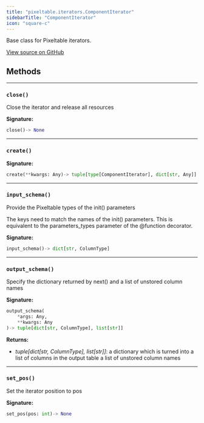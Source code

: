 ```yaml
---
title: "pixeltable.iterators.ComponentIterator"
sidebarTitle: "ComponentIterator"
icon: "square-c"
---
```


Base class for Pixeltable iterators.


<a href="https://github.com/pixeltable/pixeltable/blob/v0.4/pixeltable/iterators/base.py#L9" target="_blank">View source on GitHub</a>

## Methods


---

### `close()`

Close the iterator and release all resources


**Signature:**

```python
close()-> None
```


---

### `create()`

**Signature:**

```python
create(**kwargs: Any)-> tuple[type[ComponentIterator], dict[str, Any]]
```


---

### `input_schema()`

Provide the Pixeltable types of the init() parameters


The keys need to match the names of the init() parameters. This is equivalent to the parameters_types parameter of the @function decorator.


**Signature:**

```python
input_schema()-> dict[str, ColumnType]
```


---

### `output_schema()`

Specify the dictionary returned by next() and a list of unstored column names


**Signature:**

```python
output_schema(
    *args: Any,
    **kwargs: Any
)-> tuple[dict[str, ColumnType], list[str]]
```

**Returns:**

- *tuple[dict[str, ColumnType], list[str]]*: a dictionary which is turned into a list of columns in the output table a list of unstored column names



---

### `set_pos()`

Set the iterator position to pos


**Signature:**

```python
set_pos(pos: int)-> None
```

